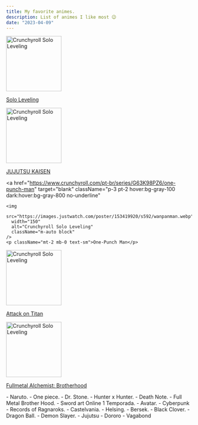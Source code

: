 ```yaml
---
title: My favorite animes.
description: List of animes I like most 😉
date: "2023-04-09"
---
```


<div className="grid grid-cols-3 gap-4 items-center text-center">
  <a
    href="https://www.crunchyroll.com/pt-br/series/GDKHZEJ0K/solo-leveling"
    target="blank"
    className="p-3 pt-2 hover:bg-gray-100 dark:hover:bg-gray-800 no-underline"
  >
    <img
      src="https://www.crunchyroll.com/imgsrv/display/thumbnail/480x720/catalog/crunchyroll/5e7f533c3b4f46244ca228af62e83dfa.jpe"
      width="150"
      alt="Crunchyroll Solo Leveling"
      className="m-auto block"
    />
    <p className="mt-2 mb-0 text-sm">Solo Leveling</p>
  </a>
  <a
    href="https://www.crunchyroll.com/pt-br/series/GRDV0019R/jujutsu-kaisen"
    target="blank"
    className="p-3 pt-2 hover:bg-gray-100 dark:hover:bg-gray-800 no-underline"
  >
    <img
      src="https://www.crunchyroll.com/imgsrv/display/thumbnail/480x720/catalog/crunchyroll/e4e80c83c792d81c138e320874dbdffc.jpe"
      width="150"
      alt="Crunchyroll Solo Leveling"
      className="m-auto block"
    />
    <p className="mt-2 mb-0 text-sm">JUJUTSU KAISEN</p>
  </a>
 
  <a
    href="https://www.crunchyroll.com/pt-br/series/G63K98PZ6/one-punch-man"
    target="blank"
    className="p-3 pt-2 hover:bg-gray-100 dark:hover:bg-gray-800 no-underline"
  >
    <img
      src="https://images.justwatch.com/poster/153419920/s592/wanpanman.webp"
      width="150"
      alt="Crunchyroll Solo Leveling"
      className="m-auto block"
    />
    <p className="mt-2 mb-0 text-sm">One-Punch Man</p>
  </a>
  <a
    href="https://www.crunchyroll.com/pt-br/series/GR751KNZY/attack-on-titan"
    target="blank"
    className="p-3 pt-2 hover:bg-gray-100 dark:hover:bg-gray-800 no-underline"
  >
    <img
      src="https://www.crunchyroll.com/imgsrv/display/thumbnail/480x720/catalog/crunchyroll/323c82257b2f6567fabbb7bd55bfa753.jpe"
      width="150"
      alt="Crunchyroll Solo Leveling"
      className="m-auto block"
    />
    <p className="mt-2 mb-0 text-sm">Attack on Titan</p>
  </a>
  <a
    href="https://www.crunchyroll.com/pt-br/series/GRGGPG93R/fullmetal-alchemist-brotherhood"
    target="blank"
    className="p-3 pt-2 hover:bg-gray-100 dark:hover:bg-gray-800 no-underline"
  >
    <img
      src="https://www.crunchyroll.com/imgsrv/display/thumbnail/480x720/catalog/crunchyroll/0662921aa3b81ff85737ddeb56deefab.jpe"
      width="150"
      alt="Crunchyroll Solo Leveling"
      className="m-auto block"
    />
    <p className="mt-2 mb-0 text-sm">Fullmetal Alchemist: Brotherhood</p>
  </a>
 
</div>
- Naruto.
- One piece.
- Dr. Stone.
- Hunter x Hunter.
- Death Note.
- Full Metal Brother Hood.
- Sword art Online 1 Temporada.
- Avatar.
- Cyberpunk
- Records of Ragnaroks.
- Castelvania.
- Helsing.
- Bersek.
- Black Clover.
- Dragon Ball.
- Demon Slayer.
- Jujutsu
- Dororo
- Vagabond
